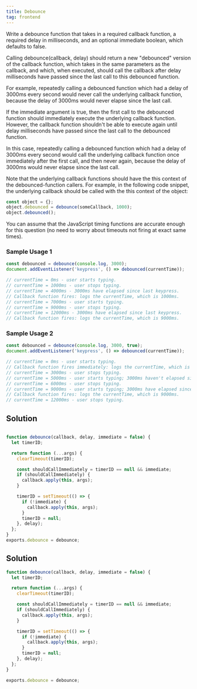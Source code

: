 ```yaml
---
title: Debounce
tag: frontend
---
```



Write a debounce function that takes in a required callback function, a required delay in milliseconds, and an optional immediate boolean, which defaults to false.

Calling debounce(callback, delay) should return a new "debounced" version of the callback function, which takes in the same parameters as the callback, and which, when executed, should call the callback after delay milliseconds have passed since the last call to this debounced function.

For example, repeatedly calling a debounced function which had a delay of 3000ms every second would never call the underlying callback function, because the delay of 3000ms would never elapse since the last call.

If the immediate argument is true, then the first call to the debounced function should immediately execute the underlying callback function. However, the callback function shouldn't be able to execute again until delay milliseconds have passed since the last call to the debounced function.

In this case, repeatedly calling a debounced function which had a delay of 3000ms every second would call the underlying callback function once immediately after the first call, and then never again, because the delay of 3000ms would never elapse since the last call.

Note that the underlying callback functions should have the this context of the debounced-function callers. For example, in the following code snippet, the underlying callback should be called with the this context of the object:

```javascript
const object = {};
object.debounced = debounce(someCallback, 1000);
object.debounced();
```

You can assume that the JavaScript timing functions are accurate enough for this question (no need to worry about timeouts not firing at exact same times).

### Sample Usage 1

```javascript
const debounced = debounce(console.log, 3000);
document.addEventListener('keypress', () => debounced(currentTime));

// currentTime = 0ms - user starts typing.
// currentTime = 1000ms - user stops typing.
// currentTime = 4000ms - 3000ms have elapsed since last keypress.
// Callback function fires: logs the currentTime, which is 1000ms.
// currentTime = 7000ms - user starts typing.
// currentTime = 9000ms - user stops typing.
// currentTime = 12000ms - 3000ms have elapsed since last keypress.
// Callback function fires: logs the currentTime, which is 9000ms.
```

### Sample Usage 2

```javascript
const debounced = debounce(console.log, 3000, true);
document.addEventListener('keypress', () => debounced(currentTime));

// currentTime = 0ms - user starts typing.
// Callback function fires immediately: logs the currentTime, which is 0ms.
// currentTime = 3000ms - user stops typing.
// currentTime = 5000ms - user starts typing; 3000ms haven't elapsed since last keypress.
// currentTime = 6000ms - user stops typing.
// currentTime = 9000ms - user starts typing; 3000ms have elapsed since last keypress.
// Callback function fires: logs the currentTime, which is 9000ms.
// currentTime = 12000ms - user stops typing.
```


## Solution

```javascript

function debounce(callback, delay, immediate = false) {
  let timerID;

  return function (...args) {
    clearTimeout(timerID);

    const shouldCallImmediately = timerID == null && immediate;
    if (shouldCallImmediately) {
      callback.apply(this, args);
    }

    timerID = setTimeout(() => {
      if (!immediate) {
        callback.apply(this, args);
      }
      timerID = null;
    }, delay);
  };
}
exports.debounce = debounce;

```

## Solution
  
```javascript
function debounce(callback, delay, immediate = false) {
  let timerID;

  return function (...args) {
    clearTimeout(timerID);

    const shouldCallImmediately = timerID == null && immediate;
    if (shouldCallImmediately) {
      callback.apply(this, args);
    }

    timerID = setTimeout(() => {
      if (!immediate) {
        callback.apply(this, args);
      }
      timerID = null;
    }, delay);
  };
}

exports.debounce = debounce;
```